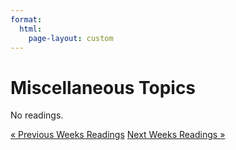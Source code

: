 ```yaml
---
format: 
  html:
    page-layout: custom
---
```

<div class="page-readings">
<h1 class="h1-reading"> Miscellaneous Topics </h1>

No readings.

<div class = "prev-next-container">
<a class="prev-next" href="reading-11.html">&laquo; Previous Weeks Readings</a>
<a class="prev-next" href="reading-13.html">Next Weeks Readings &raquo;</a>
</div>

</div>